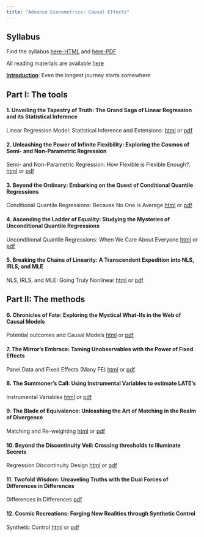 ```yaml
---
title: "Advance Econometrics: Causal Effects"
---
```


## Syllabus

Find the syllabus [here-HTML](syllabus.qmd) and [here-PDF](syllabus.pdf) 

All reading materials are available [here](https://github.com/riosavila/madvclass)

[**Introduction**](01Introduction.qmd): Even the longest journey starts somewhere

## Part I: The tools

#### 1. Unveiling the Tapestry of Truth: The Grand Saga of Linear Regression and its Statistical Inference
   
   Linear Regression Model: Statistical Inference and Extensions: [html](02OLS.html) or [pdf](02OLS.pdf)

#### 2. Unleashing the Power of Infinite Flexibility: Exploring the Cosmos of Semi- and Non-Parametric Regression
   
   Semi- and Non-Parametric Regression: How Flexible is Flexible Enough?: [html](03par_spar_npar.html) or [pdf](03par_spar_npar.pdf)

#### 3. Beyond the Ordinary: Embarking on the Quest of Conditional Quantile Regressions
   
   Conditional Quantile Regressions: Because No One is Average [html](04cqreg.html) or [pdf](04cqreg.pdf)

#### 4. Ascending the Ladder of Equality: Studying the Mysteries of Unconditional Quantile Regressions
   
   Unconditional Quantile Regressions: When We Care About Everyone [html](05uqreg.html) or [pdf](05uqreg.pdf)

#### 5. Breaking the Chains of Linearity: A Transcendent Expedition into NLS, IRLS, and MLE
   
   NLS, IRLS, and MLE: Going Truly Nonlinear [html](06nlreg.html) or [pdf](06nlreg.pdf)

## Part II: The methods

#### 6. Chronicles of Fate: Exploring the Mystical What-Ifs in the Web of Causal Models
   
   Potential outcomes and Causal Models [html](07po_ci.html) or [pdf](07po_ci.pdf)

#### 7. The Mirror's Embrace: Taming Unobservables with the Power of Fixed Effects
   
   Panel Data and Fixed Effects (Many FE) [html](08panel_FE.html) or [pdf](08panel_FE.pdf)

#### 8. The Summoner's Call: Using Instrumental Variables to estimate LATE's
   
   Instrumental Variables [html](09iv.html) or [pdf](09iv.pdf)

#### 9. The Blade of Equivalence: Unleashing the Art of Matching in the Realm of Divergence
   
   Matching and Re-weighting [html](10matching.html) or [pdf](10matching.pdf)   

#### 10. Beyond the Discontinuity Veil: Crossing thresholds to Illuminate Secrets
   
   Regression Discontinuity Design [html](11rdd.html) or [pdf](11rdd.pdf)

#### 11. Twofold Wisdom: Unraveling Truths with the Dual Forces of Differences in Differences
   
   Differences in Differences [pdf](resources/DRDID_CSDID.pdf)      

#### 12. Cosmic Recreations: Forging New Realities through Synthetic Control 
   
   Synthetic Control [html](13SC.html) or [pdf](13SC.pdf)      